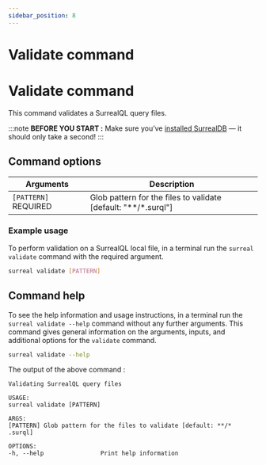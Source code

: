 ```yaml
---
sidebar_position: 8
---
```



# Validate command

# Validate command

This command validates a SurrealQL query files.

:::note
__BEFORE YOU START :__ Make sure you’ve [installed SurrealDB](/docs/surrealdb/installation/overview/) — it should only take a second!
:::

## Command options

<table>
    <thead>
        <tr>
            <th colspan="2" scope="col">Arguments</th>
            <th scope="col">Description</th>
        </tr>
    </thead>  
    <tbody>
        <tr>
            <td colspan="2" scope="row" data-label="Arguments">
                <code>[PATTERN] </code>
                <l className='yellow'>REQUIRED</l>
            </td>
            <td scope="row" data-label="Description">
        Glob pattern for the files to validate [default: "**/*.surql"]
            </td>
        </tr>
    </tbody>
</table>


### Example usage
To perform validation on a SurrealQL local file, in a terminal run the `surreal validate` command with the required argument.

```bash
surreal validate [PATTERN]
```

## Command help
To see the help information and usage instructions, in a terminal run the `surreal validate --help` command without any further arguments. This command gives general information on the arguments, inputs, and additional options for the `validate` command.

```bash
surreal validate --help
```
The output of the above command :

```
Validating SurrealQL query files

USAGE:
surreal validate [PATTERN]

ARGS:
[PATTERN] Glob pattern for the files to validate [default: **/* .surql]

OPTIONS:
-h, --help                Print help information
```
